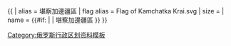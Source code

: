 {{ {{{1<noinclude>|country showdata</noinclude>}}}
| alias = 堪察加邊疆區
| flag alias = Flag of Kamchatka Krai.svg
| size = {{{size|}}}
| name = {{#if: {{{name|}}} | {{{name|}}} | 堪察加邊疆區 }}
}}<noinclude>
[[Category:俄罗斯行政区划资料模板]]
</noinclude>